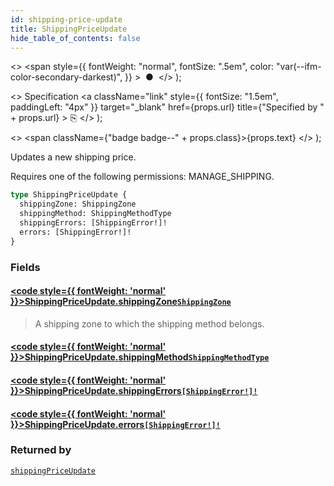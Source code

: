 ```yaml
---
id: shipping-price-update
title: ShippingPriceUpdate
hide_table_of_contents: false
---
```


  <>
    <span
      style={{
        fontWeight: "normal",
        fontSize: ".5em",
        color: "var(--ifm-color-secondary-darkest)",
      }}
    >
      &nbsp;●&nbsp;
    </span>
  </>
);

  <>
    Specification
    <a
      className="link"
      style={{ fontSize: "1.5em", paddingLeft: "4px" }}
      target="\_blank"
      href={props.url}
      title={"Specified by " + props.url}
    >
      ⎘
    </a>
  </>
);

  <>
    <span className={"badge badge--" + props.class}>{props.text}</span>
  </>
);

Updates a new shipping price.

Requires one of the following permissions: MANAGE_SHIPPING.

```graphql
type ShippingPriceUpdate {
  shippingZone: ShippingZone
  shippingMethod: ShippingMethodType
  shippingErrors: [ShippingError!]!
  errors: [ShippingError!]!
}
```

### Fields

#### [<code style={{ fontWeight: 'normal' }}>ShippingPriceUpdate.<b>shippingZone</b></code>](#)<Bullet />[`ShippingZone`](../../api-reference/shipping/objects/shipping-zone) <Badge class="secondary" text="object"/> <Badge class="secondary" text="shipping"/>

> A shipping zone to which the shipping method belongs.

#### [<code style={{ fontWeight: 'normal' }}>ShippingPriceUpdate.<b>shippingMethod</b></code>](#)<Bullet />[`ShippingMethodType`](../../api-reference/shipping/objects/shipping-method-type) <Badge class="secondary" text="object"/> <Badge class="secondary" text="shipping"/>

>

#### [<code style={{ fontWeight: 'normal' }}>ShippingPriceUpdate.<b>shippingErrors</b></code>](#)<Bullet />[`[ShippingError!]!`](../../api-reference/shipping/objects/shipping-error) <Badge class="secondary" text="non-null"/> <Badge class="secondary" text="object"/> <Badge class="secondary" text="shipping"/>

>

#### [<code style={{ fontWeight: 'normal' }}>ShippingPriceUpdate.<b>errors</b></code>](#)<Bullet />[`[ShippingError!]!`](../../api-reference/shipping/objects/shipping-error) <Badge class="secondary" text="non-null"/> <Badge class="secondary" text="object"/> <Badge class="secondary" text="shipping"/>

>

### Returned by

[`shippingPriceUpdate`](../../api-reference/shipping/mutations/shipping-price-update) <Badge class="secondary" text="mutation"/>
